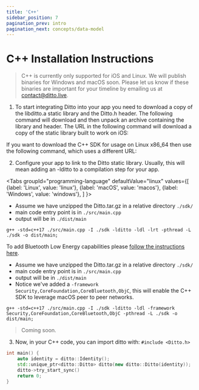 ```yaml
---
title: 'C++'
sidebar_position: 7
pagination_prev: intro
pagination_next: concepts/data-model
---
```



# C++ Installation Instructions

> C++ is currently only supported for iOS and Linux. We will publish binaries for Windows and macOS soon. Please let us know if these binaries are important for your timeline by emailing us at [contact@ditto.live](mailto:contact@ditto.live).

1. To start integrating Ditto into your app you need to download a copy of the libditto.a static library and the Ditto.h header. The following command will download and then unpack an archive containing the library and header. The URL in the following command will download a copy of the static library built to work on iOS:

<InstallCode framework="cpp" variant="ios" />

If you want to download the C++ SDK for usage on Linux x86_64 then use the following command, which uses a different URL:

<InstallCode framework="cpp" variant="linux-x86_64" />

2. Configure your app to link to the Ditto static library. Usually, this will mean adding an -lditto to a compilation step for your app.

<Tabs
  groupId="programming-language"
  defaultValue="linux"
  values={[
    {label: 'Linux', value: 'linux'},
    {label: 'macOS', value: 'macos'},
    {label: 'Windows', value: 'windows'},
  ]
}>
<TabItem value="linux">

* Assume we have unzipped the Ditto.tar.gz in a relative directory `./sdk/` 
* main code entry point is in `./src/main.cpp`
* output will be in `./dist/main`

```shell
g++ -std=c++17 ./src/main.cpp -I ./sdk -lditto -ldl -lrt -pthread -L ./sdk -o dist/main;
```

To add Bluetooth Low Energy capabilities please [follow the instructions here](./linux).

</TabItem>
<TabItem value="macos">

* Assume we have unzipped the Ditto.tar.gz in a relative directory `./sdk/` 
* main code entry point is in `./src/main.cpp`
* output will be in `./dist/main`
* Notice we've added a `-framework Security,CoreFoundation,CoreBluetooth,ObjC`, this will enable the C++ SDK to leverage macOS peer to peer networks.

```shell
g++ -std=c++17 ./src/main.cpp -I ./sdk -lditto -ldl -framework Security,CoreFoundation,CoreBluetooth,ObjC -pthread -L ./sdk -o dist/main;
```


</TabItem>
<TabItem value="windows">

> Coming soon.

</TabItem>
</Tabs>

3. Now, in your C++ code, you can import ditto with: `#include <Ditto.h>`

```cpp
int main() {
    auto identity = ditto::Identity();
    std::unique_ptr<ditto::Ditto> ditto(new ditto::Ditto(identity));
    ditto->try_start_sync()
    return 0;
}
```

